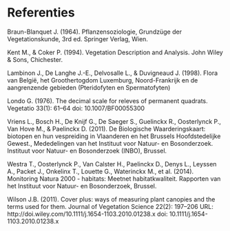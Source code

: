 # Referenties {-}
<div id="refs"></div>


Braun-Blanquet J. (1964). Pflanzensoziologie, Grundzüge der Vegetationskunde,
3rd ed. Springer Verlag, Wien.

Kent M., & Coker P. (1994). Vegetation Description
and Analysis. John Wiley & Sons, Chichester.

Lambinon J., De Langhe J.-E.,
Delvosalle L., & Duvigneaud J. (1998). Flora van België, het Groothertogdom
Luxemburg, Noord-Frankrijk en de aangrenzende gebieden (Pteridofyten en
Spermatofyten)

Londo G. (1976). The decimal scale for releves of permanent
quadrats. Vegetatio 33(1): 61--64 doi: 10.1007/BF00055300

Vriens L., Bosch H., De
Knijf G., De Saeger S., Guelinckx R., Oosterlynck P., Van Hove M., & Paelinckx
D. (2011). De Biologische Waarderingskaart: biotopen en hun vespreiding in
Vlaanderen en het Brussels Hoofdstedelijke Gewest., Mededelingen van het
Instituut voor Natuur- en Bosonderzoek. Instituut voor Natuur- en Bosonderzoek
(INBO), Brussel.

Westra T., Oosterlynck P., Van Calster H., Paelinckx D., Denys
L., Leyssen A., Packet J., Onkelinx T., Louette G., Waterinckx M., et al.
(2014). Monitoring Natura 2000 - habitats: Meetnet habitatkwaliteit. Rapporten
van het Instituut voor Natuur- en Bosonderzoek, Brussel.

Wilson J.B. (2011).
Cover plus: ways of measuring plant canopies and the terms used for them.
Journal of Vegetation Science 22(2): 197--206 URL:
http://doi.wiley.com/10.1111/j.1654-1103.2010.01238.x doi:
10.1111/j.1654-1103.2010.01238.x



